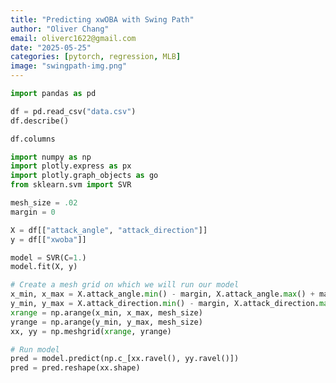 ```yaml
---
title: "Predicting xwOBA with Swing Path"
author: "Oliver Chang"
email: oliverc1622@gmail.com
date: "2025-05-25"
categories: [pytorch, regression, MLB]
image: "swingpath-img.png"
---
```


```python
import pandas as pd

df = pd.read_csv("data.csv")
df.describe()
```

```python
df.columns
```

```python
import numpy as np
import plotly.express as px
import plotly.graph_objects as go
from sklearn.svm import SVR

mesh_size = .02
margin = 0

X = df[["attack_angle", "attack_direction"]]
y = df[["xwoba"]]

model = SVR(C=1.)
model.fit(X, y)

# Create a mesh grid on which we will run our model
x_min, x_max = X.attack_angle.min() - margin, X.attack_angle.max() + margin
y_min, y_max = X.attack_direction.min() - margin, X.attack_direction.max() + margin
xrange = np.arange(x_min, x_max, mesh_size)
yrange = np.arange(y_min, y_max, mesh_size)
xx, yy = np.meshgrid(xrange, yrange)

# Run model
pred = model.predict(np.c_[xx.ravel(), yy.ravel()])
pred = pred.reshape(xx.shape)
```